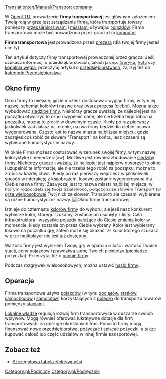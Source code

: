 [[Translation:en/Manual/Transport company]]

W [[pl/Manual/Main Page|OpenTTD]], prowadzenie '''firmy transportowej''' jest głównym założeniem. Twoją rolą w grze jest zarządzanie firmą, która transportuje towary pomiędzy [[pl/Manual/Przedsiębiorstwa|przedsiębiorstwami]] i [[pl/Manual/Miasta|miastami]] używając [[pl/Manual/Pojazdy|pojazdów]]. Firma transportowa może być prowadzona przez gracza lub [[pl/Ustawienia/Rywale|komputer]].

'''Firma transportowa''' jest prowadzona przez [[pl/Archive/Manual/Prezes firmy transportowej|prezesa]] (dla twojej firmy jesteś nim ty).

Ten artykuł dotyczy firmy transportowej prowadzonej przez gracza. Jeśli szukasz informacji o przedsiębiorstwach, takich jak np. [[pl/Manual/Base Set/Industries/Fabryka|fabryka]], [[pl/Manual/Base Set/Industries/Huta|huta]] czy [[pl/Manual/Base Set/Industries/Kopalnia węgla|kopalnia węgla]], przeczytaj artykuł o [[pl/Manual/Przedsiębiorstwa|przedsiębiorstwach]], zajrzyj też do [[:Category:pl/Przedsiębiorstwa|kategorii: Przedsiębiorstwa]].

==Okno firmy==
Okno firmy to miejsce, gdzie możesz dostosować wygląd firmy, w tym jej nazwę, schemat kolorów i nazwę oraz twarz prezesa (ciebie). Można także wybudować [[pl/Archive/Manual/Siedziba firmy|siedzibę firmy]]. Niektórzy gracze uważają, że najlepiej jest na początku otworzyć to okno i wypełnić dane, ale nie trzeba tego robić na początku, można to zrobić w dowolnym czasie. Kiedy po raz pierwszy jakkolwiek zadziałasz na terenie, nazwa firmy będzie dla ciebie losowo wygenerowana. Często jest to nazwa miasta najbliższa miejscu, gdzie zacząłeś coś robić ze słowem "Transport" na końcu, lecz czasem są wybierane humorystyczne nazwy.

W oknie Firma możesz dostosować wizerunek swojej firmy, w tym nazwę, kolorystykę i menedżera(ów). Możliwe jest również zbudowanie [[pl/Archive/Manual/Siedziba firmy|siedziby firmy]]. Niektórzy gracze uważają, że najlepiej jest najpierw otworzyć to okno i uzupełnić te informacje, ale nie trzeba tego robić na początku, można to zrobić w każdej chwili. Kiedy po raz pierwszy wejdziesz w jakikolwiek sposób w interakcję z krajobrazem, losowo zostanie wygenerowana dla Ciebie nazwa firmy. Zazwyczaj jest to nazwa miasta najbliżej miejsca, w którym rozpoczęła się twoja działalność, połączona ze słowem Transport (w [[pl/Manual/Gra wieloosobowa|grze wieloosobowej]] Twój nick ze słowem Transport) ale czasami wybierane są różne humorystyczne nazwy. 
[[File:pl/OknoFirmyPL.png|center|frame|Okno firmy transportowej.]]

Istnieje do czternastu [[pl/Archive/Manual/Kolory firmy|kolorów firmy]] do wyboru, ale jeśli nasz konkurent wybierze kolor, którego szukamy, zostanie on usunięty z listy. Cała infrakstruktura i wszystkie pojazdy należące do Ciebie zmienią kolor w momencie, kiedy zostanie on przez Ciebie wybrany. Kolor jest wybierany losowo na początku gry, zatem może się okazać, że kolor którego szukasz w grze multiplayer nie jest już dostępny.

Wartość firmy jest wynikiem Twojej gry w oparciu o ilość i wartość Twoich stacji, ceny pojazdów i prawdziwą sumę Twoich pieniędzy (pieniądze - pożyczka). Przeczytaj też o [[pl/Manual/Game Mechanics/Main Page|ocenie firmy]]. 

Podczas rozgrywek wieloosobowych, można ustawić [[pl/Archive/Manual/Hasło firmy|hasło firmy]].

==Operacje==
Firma transportowa używa [[pl/Manual/Pojazdy|pojazdów]] (w tym: [[pl/Manual/Pociągi|pociągów]], [[pl/Manual/Statki|statków]], [[pl/Manual/Pojazdy drogowe|samochodów]] i [[pl/Manual/Samoloty|samolotów]]) korzystających z [[pl/Manual/Polecenia|poleceń]] do transportu towarów pomiędzy [[pl/Manual/Stacje|stacjami]]. 

[[pl/Manual/Władze lokalne|Lokalne władze]] regulują rozwój firm transportowych w obszarze swoich wpływów. Mogą również oferować lukratywne dotacje dla firm transportowych, za obsługę określonych tras. Ponadto firmy mogą finansować nowe [[pl/Manual/Przedsiębiorstwa|przedsiębiorstwa]], pożyczać i spłacać pożyczki, a także kupować całość lub część udziałów w innej firmie transportowej. 

==Zobacz też==
*[[pl/Manual/Szczegółowa tabela efektywności|Szczegółowa tabela efektywności]]

[[Category:pl/Podmioty]]
[[Category:pl/Podręcznik]]